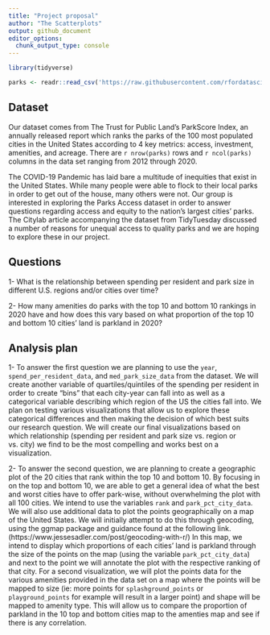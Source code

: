 ```yaml
---
title: "Project proposal"
author: "The Scatterplots"
output: github_document
editor_options: 
  chunk_output_type: console
---
```


```r
library(tidyverse)
```

```r
parks <- readr::read_csv('https://raw.githubusercontent.com/rfordatascience/tidytuesday/master/data/2021/2021-06-22/parks.csv')
```

## Dataset

Our dataset comes from The Trust for Public Land’s ParkScore Index, an annually
released report which ranks the parks of the 100 most populated cities in the
United States according to 4 key metrics: access, investment, amenities, and
acreage. There are `r nrow(parks)` rows and `r ncol(parks)` columns in the data
set ranging from 2012 through 2020.


The COVID-19 Pandemic has laid bare a multitude of inequities that exist in the
United States. While many people were able to flock to their local parks in 
order to get out of the house, many others were not. Our group is interested in
exploring the Parks Access dataset in order to answer questions regarding access
and equity to the nation’s largest cities’ parks. The Citylab article
accompanying the dataset from TidyTuesday discussed a number of reasons for
unequal access to quality parks and we are hoping to explore these in our project.

## Questions

1- What is the relationship between spending per resident and park size in
different U.S. regions and/or cities over time?

2- How many amenities do parks with the top 10 and bottom 10 rankings in 2020 
have and how does this vary based on what proportion of the top 10 and bottom 
10 cities’ land is parkland in 2020?

## Analysis plan

1- To answer the first question we are planning to use the `year`,
`spend_per_resident_data`, and `med_park_size_data` from the dataset. We will
create another variable of quartiles/quintiles of the spending per resident in
order to create “bins” that each city-year can fall into as well as a 
categorical variable describing which region of the US the cities fall into. 
We plan on testing various visualizations that allow us to explore these
categorical differences and then making the decision of which best suits our
research question. We will create our final visualizations based on which
relationship (spending per resident and park size vs. region or vs. city) we 
find to be the most compelling and works best on a visualization. 


2- To answer the second question, we are planning to create a geographic plot
of the 20 cities that rank within the top 10 and bottom 10. By focusing
in on the top and bottom 10, we are able to get a general idea of what the best
and worst cities have to offer park-wise, without overwhelming the plot with 
all 100 cities. We intend to use the variables `rank` and `park_pct_city_data`.
We will also use additional data to plot the points geographically on a map of
the United States. We will initially attempt to do this through geocoding, 
using the ggmap package and guidance found at the following link.
(https://www.jessesadler.com/post/geocoding-with-r/) In this map, we intend to
display which proportions of each cities’ land is parkland through the size of 
the points on the map (using the variable `park_pct_city_data`) and next to 
the point we will annotate the plot with the respective ranking of that city. 
For a second visualization, we will plot the points data for the various 
amenities provided in the data set on a map where the points will be mapped to 
size (ie: more points for `splashground_points` or `playground_points` 
for example will result in a larger point) and shape will be mapped to amenity 
type. This will allow us to compare the proportion of parkland in the 10 top and 
bottom cities map to the amenties map and see if there is any correlation.

